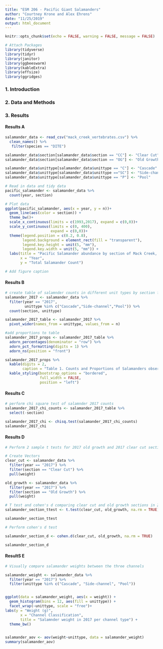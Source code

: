 ```yaml
---
title: "ESM 206 - Pacific Giant Salamanders"
author: "Courtney Krone and Alex Ehrens"
date: "11/25/2019"
output: html_document
---
```


```r
knitr::opts_chunk$set(echo = FALSE, warning = FALSE, message = FALSE)
```



```r
# Attach Packages
library(tidyverse)
library(tidyr)
library(janitor)
library(ggbeeswarm)
library(kableExtra)
library(effsize)
library(ggridges)
```

### 1. Introduction


### 2. Data and Methods


### 3. Results


#### Results A
```r
salamander_data <- read_csv("mack_creek_vertebrates.csv") %>% 
  clean_names() %>% 
   filter(species == "DITE") 

salamander_data$section[salamander_data$section == "CC"] <- "Clear Cut"
salamander_data$section[salamander_data$section == "OG"] <- "Old Growth"

salamander_data$unittype[salamander_data$unittype == "C"] <- "Cascade"
salamander_data$unittype[salamander_data$unittype =="SC"] <- "Side-channel"
salamander_data$unittype[salamander_data$unittype == "P"] <- "Pool"


```

```r
# Read in data and tidy data
pacific_salamander <- salamander_data %>% 
  count(year, section)

# Plot data
ggplot(pacific_salamander, aes(x = year, y = n))+
  geom_line(aes(color = section)) +
  theme_bw()+
  scale_x_continuous(limits = c(1993,2017), expand = c(0,0))+
  scale_y_continuous(limits = c(0, 400),
                     expand = c(0,0))+
  theme(legend.position = c(0.2, 0.8), 
        legend.background = element_rect(fill = "transparent"),
        legend.key.height = unit(5, "mm"),
        legend.key.width = unit(5, "mm")) +
  labs(title = "Pacific Salamander abundance by section of Mack Creek, Oregon (1993-2017)",
       x = "Year",
       y = "Total Salamander Count")

# Add figure caption
```


#### Results B

```r
# create table of salamnder counts in different unit types by section for 2017
salamander_2017 <- salamander_data %>% 
  filter(year == "2017", 
         unittype %in% c("Cascade","Side-channel","Pool")) %>% 
  count(section, unittype)

salamander_2017_table <- salamander_2017 %>% 
  pivot_wider(names_from = unittype, values_from = n)

#add proportions to table
salamander_2017_props <- salamander_2017_table %>% 
  adorn_percentages(denominator = "row") %>% 
  adorn_pct_formatting(digits = 1) %>% 
  adorn_ns(position = "front")

salamander_2017_props %>% 
  kable(digits = 2,
        caption = "Table 1. Counts and Proportions of Salamanders observed at different channel types in Mack Creek for clear-cut and old-growth sections in 2017.") %>% 
  kable_styling(bootstrap_options = "bordered",
                full_width = FALSE,
                position = "left")
```

#### Results C

```r
# perform chi square test of salamnder 2017 counts
salamander_2017_chi_counts <- salamander_2017_table %>% 
  select(-section)

salamander_2017_chi <- chisq.test(salamander_2017_chi_counts)
salamander_2017_chi

```


#### Results D

```r
# Perform 2 sample t tests for 2017 old growth and 2017 clear cut sections

# Create Vectors
clear_cut <- salamander_data %>% 
  filter(year == "2017") %>% 
  filter(section == "Clear Cut") %>% 
  pull(weight)

old_growth <- salamander_data %>% 
  filter(year == "2017") %>% 
  filter(section == "Old Growth") %>% 
  pull(weight)

# T test and cohen's d comparing clear cut and old growth sections in 2017
salamander_section_ttest <- t.test(clear_cut, old_growth, na.rm = TRUE)

salamander_section_ttest

# Perform cohen's d test

salamander_section_d <- cohen.d(clear_cut, old_growth, na.rm = TRUE)

salamander_section_d

```


#### ResultS E

```r
# Visually compare salamander weights between the three channels

salamander_weight <- salamander_data %>% 
  filter(year == "2017") %>% 
  filter(unittype %in% c("Cascade", "Side-channel", "Pool"))


ggplot(data = salamander_weight, aes(x = weight)) +
  geom_histogram(bins = 12, aes(fill = unittype)) +
  facet_wrap(~unittype, scale = "free")+
labs(y = "Weight (g)", 
       x = "Channel Classification",
       title = "Salamnder weight in 2017 per channel type") +
  theme_bw()
  
```

```r
salamander_aov <- aov(weight~unittype, data = salamander_weight) 
summary(salamander_aov)
```

